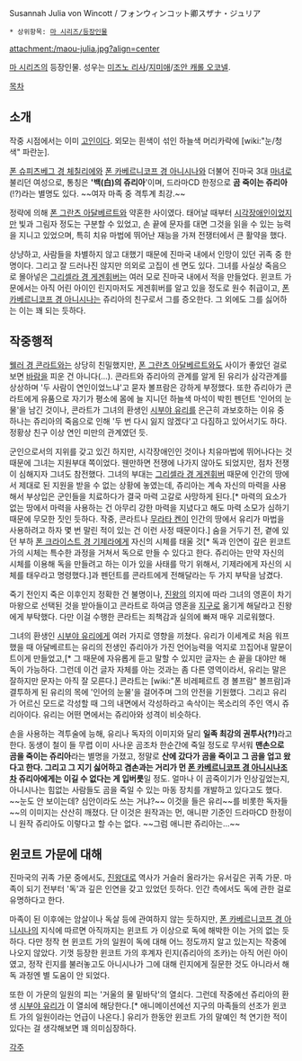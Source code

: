 Susannah Julia von Wincott / フォンウィンコット卿スザナ・ジュリア

 * 상위항목: [[마 시리즈/등장인물]]

attachment:/maou-julia.jpg?align=center

[[마 시리즈]]의 등장인물. 성우는 [[미즈노 리사]]/[[지미애]]/[[조안 캐롤 오코넬]].

[[목차]]
== 소개 ==
작중 시점에서는 이미 [[고인]]이다. 외모는 흰색이 섞인 하늘색 머리카락에 [wiki:"눈/청색" 파란눈].

[[폰 슈피츠베그 경 체칠리에]]와 [[폰 카베르니코프 경 아니시나]]와 더불어 진마국 3대 [[마녀]]로 불리던 여성으로, 통칭은 ''''백(白)의 쥬리아''''이며, 드라마CD 한정으로 '''곰 죽이는 쥬리아'''(!?)라는 별명도 있다. ~~여자 마족 중 격투계 최강.~~

정략에 의해 [[폰 그란츠 아달베르트]]와 약혼한 사이였다. 태어날 때부터 [[시각장애인]]이었지만 빛과 그림자 정도는 구분할 수 있었고, 손 끝에 문자를 대면 그것을 읽을 수 있는 능력을 지니고 있었으며, 특히 치유 마법에 뛰어난 재능을 가져 전쟁터에서 큰 활약을 했다. 

상냥하고, 사람들을 차별하지 않고 대했기 때문에 진마국 내에서 인망이 있던 귀족 중 한 명이다. 그리고 잘 드러나진 않지만 의외로 고집이 센 면도 있다. 그녀를 사실상 죽음으로 몰아넣은 [[그리셀라 경 게겐휘버]]는 여러 모로 진마국 내에서 적을 만들었다. 윈코트 가문에서는 아직 어린 아이인 린지마저도 게겐휘버를 알고 있을 정도로 원수 취급이고, [[폰 카베르니코프 경 아니시나]]는 쥬리아의 친구로서 그를 증오한다. 그 외에도 그를 싫어하는 이는 꽤 되는 듯하다.

== 작중행적 ==
[[웰러 경 콘라트]]와는 상당히 친밀했지만, [[폰 그란츠 아달베르트]]와도 사이가 좋았던 걸로 보면 [[바람]]을 피운 건 아니다(…). 콘라트와 쥬리아의 관계를 알게 된 유리가 삼각관계를 상상하며 '두 사람이 연인이었느냐'고 묻자 볼프람은 강하게 부정했다. 또한 쥬리아가 콘라트에게 유품으로 자기가 평소에 몸에 늘 지니던 하늘색 마석이 박힌 펜던트 '인어의 눈물'을 남긴 것이나, 콘라트가 그녀의 환생인 [[시부야 유리]]를 은근히 과보호하는 이유 중 하나는 쥬리아의 죽음으로 인해 '두 번 다시 잃지 않겠다'고 다짐하고 있어서기도 하다. 정황상 친구 이상 연인 미만의 관계였던 듯.

군인으로서의 지위를 갖고 있긴 하지만, 시각장애인인 것이나 치유마법에 뛰어나다는 것 때문에 그녀는 지원부대 쪽이었다. 웬만하면 전쟁에 나가지 않아도 되었지만, 점차 전쟁이 심해지자 그녀도 참전했다. 그녀의 부대는 [[그리셀라 경 게겐휘버]] 때문에 인간의 땅에서 제대로 된 지원을 받을 수 없는 상황에 놓였는데, 쥬리아는 계속 자신의 마력을 사용해서 부상입은 군인들을 치료하다가 결국 마력 고갈로 사망하게 된다.[* 마력의 요소가 없는 땅에서 마력을 사용하는 건 아무리 강한 마력을 지녔다고 해도 마력 소모가 심하기 때문에 무모한 짓인 듯하다. 작중, 콘라트나 [[무라타 켄]]이 인간의 땅에서 유리가 마법을 사용하려고 하자 몇 번 말린 적이 있는 건 이런 사정 때문이다.] 숨을 거두기 전, 곁에 있던 부하 [[폰 크라이스트 경 기제라]]에게 자신의 시체를 태울 것[* 독과 인연이 깊은 윈코트 가의 시체는 특수한 과정을 거쳐서 독으로 만들 수 있다고 한다. 쥬리아는 만약 자신의 시체를 이용해 독을 만들려고 하는 이가 있을 사태를 막기 위해서, 기제라에게 자신의 시체를 태우라고 명령했다.]과 펜던트를 콘라트에게 전해달라는 두 가지 부탁을 남겼다.

죽기 전인지 죽은 이후인지 정확한 건 불명이나, [[진왕]]의 의지에 따라 그녀의 영혼이 차기 마왕으로 선택된 것을 받아들이고 콘라트로 하여금 영혼을 [[지구]]로 옮기게 해달라고 진왕에게 부탁했다. 다만 이걸 수행한 콘라트는 죄책감과 실의에 빠져 매우 괴로워했다.

그녀의 환생인 [[시부야 유리]]에게 여러 가지로 영향을 끼쳤다. 유리가 이세계로 처음 워프했을 때 아달베르트는 유리의 전생인 쥬리아가 가진 언어능력을 억지로 끄집어내 말문이 트이게 만들었고,[* 그 때문에 자유롭게 듣고 말할 수 있지만 글자는 손 끝을 대야만 해독이 가능하다. 그런데 이건 글자 자체를 아는 것과는 좀 다른 영역이라서, 유리는 말은 잘하지만 문자는 아직 잘 모른다.] 콘라트는 [wiki:"폰 비레페르트 경 볼프람" 볼프람]과 결투하게 된 유리의 목에 '인어의 눈물'을 걸어주며 그의 안전을 기원했다. 그리고 유리가 어르신 모드로 각성할 때 그의 내면에서 각성하라고 속삭이는 목소리의 주인 역시 쥬리아이다. 유리는 어떤 면에서는 쥬리아와 성격이 비슷하다.

손을 사용하는 격투술에 능해, 유리나 독자의 이미지와 달리 '''일족 최강의 권투사(?!)'''라고 한다. 동생이 철이 들 무렵 이미 사나운 곰조차 한순간에 죽일 정도로 무서워 '''맨손으로 곰을 죽이는 쥬리아'''라는 별명을 가졌고, 정말로 '''산에 갔다가 곰을 죽이고 그 곰을 업고 왔다고 한다. 그리고 그 지기 싫어하고 겸손과는 거리가 먼 [[폰 카베르니코프 경 아니시나]]조차 쥬리아에게는 이길 수 없다는 게 입버릇'''일 정도. 얼마나 이 곰죽이기가 인상깊었는지, 아니시나는 힘없는 사람들도 곰을 죽일 수 있는 마동 장치를 개발하고 있다고도 했다. ~~눈도 안 보이는데? 심안이라도 쓰는 거냐?~~ 이것을 들은 유리~~를 비롯한 독자들~~의 이미지는 산산히 깨졌다. 단 이것은 원작과는 먼, 애니판 기준인 드라마CD 한정이니 원작 쥬리아도 이렇다고 할 수는 없다. ~~그럼 애니판 쥬리아는...~~

== 윈코트 가문에 대해 ==
진마국의 귀족 가문 중에서도, [[진왕]]대로 역사가 거슬러 올라가는 유서깊은 귀족 가문. 마족이 되기 전부터 '독'과 깊은 인연을 갖고 있었던 듯하다. 인간 측에서도 독에 관한 걸로 유명하다고 한다.

마족이 된 이후에는 암살이나 독살 등에 관여하지 않는 듯하지만, [[폰 카베르니코프 경 아니시나]]의 지식에 따르면 아직까지는 윈코트 가 이상으로 독에 해박한 이는 거의 없는 듯하다. 다만 정작 현 윈코트 가의 일원이 독에 대해 어느 정도까지 알고 있는지는 작중에 나오지 않았다. 기껏 등장한 윈코트 가의 후계자 린지(쥬리아의 조카)는 아직 어린 아이였고, 정작 린지를 불러놓고도 아니시나가 그에 대해 린지에게 질문한 것도 아니라서 해독 과정엔 별 도움이 안 되었다.

또한 이 가문의 일원의 피는 '거울의 물 밑바닥'의 열쇠다. 그런데 작중에선 쥬리아의 환생 [[시부야 유리]]가 이 열쇠에 해당한다.[* 애니메이션에선 지구의 마족들의 선조가 윈코트 가의 일원이라는 언급이 나온다.] 유리가 한동안 윈코트 가의 말예인 척 연기한 적이 있다는 걸 생각해보면 꽤 의미심장하다.

[[각주]]
